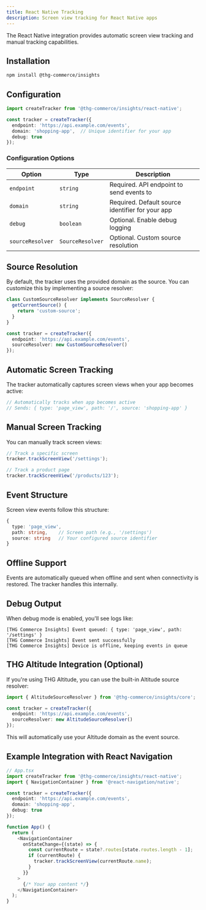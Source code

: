 ```yaml
---
title: React Native Tracking
description: Screen view tracking for React Native apps
---
```


The React Native integration provides automatic screen view tracking and manual tracking capabilities.

## Installation

```bash
npm install @thg-commerce/insights
```

## Configuration

```typescript
import createTracker from '@thg-commerce/insights/react-native';

const tracker = createTracker({
  endpoint: 'https://api.example.com/events',
  domain: 'shopping-app',  // Unique identifier for your app
  debug: true
});
```

### Configuration Options

| Option | Type | Description |
|--------|------|-------------|
| `endpoint` | `string` | Required. API endpoint to send events to |
| `domain` | `string` | Required. Default source identifier for your app |
| `debug` | `boolean` | Optional. Enable debug logging |
| `sourceResolver` | `SourceResolver` | Optional. Custom source resolution |

## Source Resolution

By default, the tracker uses the provided domain as the source. You can customize this by implementing a source resolver:

```typescript
class CustomSourceResolver implements SourceResolver {
  getCurrentSource() {
    return 'custom-source';
  }
}

const tracker = createTracker({
  endpoint: 'https://api.example.com/events',
  sourceResolver: new CustomSourceResolver()
});
```

## Automatic Screen Tracking

The tracker automatically captures screen views when your app becomes active:

```typescript
// Automatically tracks when app becomes active
// Sends: { type: 'page_view', path: '/', source: 'shopping-app' }
```

## Manual Screen Tracking

You can manually track screen views:

```typescript
// Track a specific screen
tracker.trackScreenView('/settings');

// Track a product page
tracker.trackScreenView('/products/123');
```

## Event Structure

Screen view events follow this structure:

```typescript
{
  type: 'page_view',
  path: string,    // Screen path (e.g., '/settings')
  source: string   // Your configured source identifier
}
```

## Offline Support

Events are automatically queued when offline and sent when connectivity is restored. The tracker handles this internally.

## Debug Output

When debug mode is enabled, you'll see logs like:

```
[THG Commerce Insights] Event queued: { type: 'page_view', path: '/settings' }
[THG Commerce Insights] Event sent successfully
[THG Commerce Insights] Device is offline, keeping events in queue
```

## THG Altitude Integration (Optional)

If you're using THG Altitude, you can use the built-in Altitude source resolver:

```typescript
import { AltitudeSourceResolver } from '@thg-commerce/insights/core';

const tracker = createTracker({
  endpoint: 'https://api.example.com/events',
  sourceResolver: new AltitudeSourceResolver()
});
```

This will automatically use your Altitude domain as the event source.

## Example Integration with React Navigation

```typescript
// App.tsx
import createTracker from '@thg-commerce/insights/react-native';
import { NavigationContainer } from '@react-navigation/native';

const tracker = createTracker({
  endpoint: 'https://api.example.com/events',
  domain: 'shopping-app',
  debug: true
});

function App() {
  return (
    <NavigationContainer
      onStateChange={(state) => {
        const currentRoute = state?.routes[state.routes.length - 1];
        if (currentRoute) {
          tracker.trackScreenView(currentRoute.name);
        }
      }}
    >
      {/* Your app content */}
    </NavigationContainer>
  );
}
